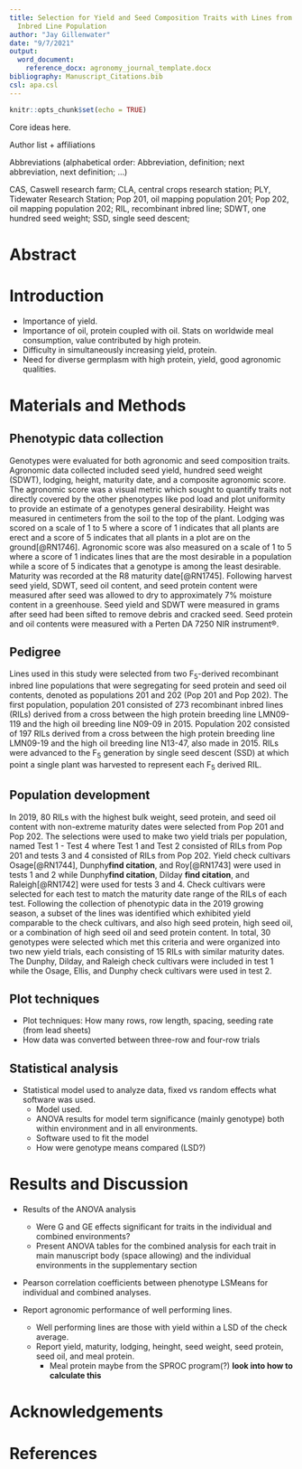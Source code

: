 ```yaml
---
title: Selection for Yield and Seed Composition Traits with Lines from a Recombinant
  Inbred Line Population
author: "Jay Gillenwater"
date: "9/7/2021"
output: 
  word_document:
    reference_docx: agronomy_journal_template.docx
bibliography: Manuscript_Citations.bib
csl: apa.csl
---
```


```r
knitr::opts_chunk$set(echo = TRUE)
```

Core ideas here.

Author list + affiliations



Abbreviations (alphabetical order: Abbreviation, definition; next abbreviation, next definition; ...)

CAS, Caswell research farm; CLA, central crops research station; PLY, Tidewater Research Station; Pop 201, oil mapping population 201; Pop 202, oil mapping population 202; RIL, recombinant inbred line; SDWT, one hundred seed weight; SSD, single seed descent;

# Abstract

# Introduction

- Importance of yield.
- Importance of oil, protein coupled with oil. Stats on worldwide meal consumption, value contributed by high protein. 
- Difficulty in simultaneously increasing yield, protein.
- Need for diverse germplasm with high protein, yield, good agronomic qualities.

# Materials and Methods

## Phenotypic data collection
  Genotypes were evaluated for both agronomic and seed composition traits. Agronomic data collected included seed yield, hundred seed weight (SDWT), lodging, height, maturity date, and a composite agronomic score. The agronomic score was a visual metric which sought to quantify traits not directly covered by the other phenotypes like pod load and plot uniformity to provide an estimate of a genotypes general desirability. Height was measured in centimeters from the soil to the top of the plant. Lodging was scored on a scale of 1 to 5 where a score of 1 indicates that all plants are erect and a score of 5 indicates that all plants in a plot are on the ground[@RN1746]. Agronomic score was also measured on a scale of 1 to 5 where a score of 1 indicates lines that are the most desirable in a population while a score of 5 indicates that a genotype is among the least desirable. Maturity was recorded at the R8 maturity date[@RN1745]. Following harvest seed yield, SDWT, seed oil content, and seed protein content were measured after seed was allowed to dry to approximately 7% moisture content in a greenhouse. Seed yield and SDWT were measured in grams after seed had been sifted to remove debris and cracked seed. Seed protein and oil contents were measured with a Perten DA 7250 NIR instrument®.

## Pedigree
  Lines used in this study were selected from two F~5~-derived recombinant inbred line populations that were segregating for seed protein and seed oil contents, denoted as populations 201 and 202 (Pop 201 and Pop 202). The first population, population 201 consisted of 273 recombinant inbred lines (RILs) derived from a cross between the high protein breeding line LMN09-119 and the high oil breeding line N09-09 in 2015. Population 202 consisted of 197 RILs derived from a cross between the high protein breeding line LMN09-19 and the high oil breeding line N13-47, also made in 2015. RILs were advanced to the F~5~ generation by single seed descent (SSD) at which point a single plant was harvested to represent each F~5~ derived RIL.
  
## Population development
  In 2019, 80 RILs with the highest bulk weight, seed protein, and seed oil content with non-extreme maturity dates were selected from Pop 201 and Pop 202. The selections were used to make two yield trials per population, named Test 1 - Test 4 where Test 1 and Test 2 consisted of RILs from Pop 201 and tests 3 and 4 consisted of RILs from Pop 202. Yield check cultivars Osage[@RN1744], Dunphy**find citation**, and Roy[@RN1743] were used in tests 1 and 2 while Dunphy**find citation**, Dilday **find citation**, and Raleigh[@RN1742] were used for tests 3 and 4.  Check cultivars were selected for each test to match the maturity date range of the RILs of each test. Following the collection of phenotypic data in the 2019 growing season, a subset of the lines was identified which exhibited yield comparable to the check cultivars, and also high seed protein, high seed oil, or a combination of high seed oil and seed protein content. In total, 30 genotypes were selected which met this criteria and were organized into two new yield trials, each consisting of 15 RILs with similar maturity dates. The Dunphy, Dilday, and Raleigh check cultivars were included in test 1 while the Osage, Ellis, and Dunphy check cultivars were used in test 2.


## Plot techniques

- Plot techniques: How many rows, row length, spacing, seeding rate (from lead sheets)
- How data was converted between three-row and four-row trials



## Statistical analysis

- Statistical model used to analyze data, fixed vs random effects what software was used. 
  - Model used.
  - ANOVA results for model term significance (mainly genotype) both within environment and in all environments.
  - Software used to fit the model
  - How were genotype means compared (LSD?)

# Results and Discussion

- Results of the ANOVA analysis
  - Were G and GE effects significant for traits in the individual and combined environments?
  - Present ANOVA tables for the combined analysis for each trait in main manuscript body (space allowing) and the individual environments in the supplementary section

- Pearson correlation coefficients between phenotype LSMeans for individual and combined analyses. 

- Report agronomic performance of well performing lines. 
  - Well performing lines are those with yield within a LSD of the check average.
  - Report yield, maturity, lodging, heinght, seed weight, seed protein, seed oil, and meal protein. 
    - Meal protein maybe from the SPROC program(?) **look into how to calculate this**
    

# Acknowledgements

# References
